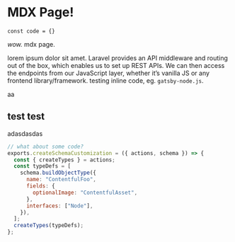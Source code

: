 # MDX Page!

```
const code = {}
```

_wow._ mdx page.

lorem ipsum dolor sit amet. Laravel provides an API middleware and routing out of the box, which enables us to set up REST APIs. We can then access the endpoints from our JavaScript layer, whether it’s vanilla JS or any frontend library/framework. testing inline code, eg. `gatsby-node.js`.

aa

## test test

adasdasdas

```js
// what about some code?
exports.createSchemaCustomization = ({ actions, schema }) => {
  const { createTypes } = actions;
  const typeDefs = [
    schema.buildObjectType({
      name: "ContentfulFoo",
      fields: {
        optionalImage: "ContentfulAsset",
      },
      interfaces: ["Node"],
    }),
  ];
  createTypes(typeDefs);
};
```
